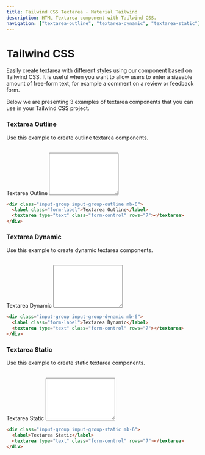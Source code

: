 ```yaml
---
title: Tailwind CSS Textarea - Material Tailwind
description: HTML Textarea component with Tailwind CSS.
navigation: ["textarea-outline", "textarea-dynamic", "textarea-static"]
---
```


# Tailwind CSS

Easily create textarea with different styles using our component based on Tailwind CSS. It is useful when you want to allow users to enter a sizeable amount of free-form text, for example a comment on a review or feedback form.

Below we are presenting 3 examples of textarea components that you can use in your Tailwind CSS project.
<br/>

### Textarea Outline 

Use this example to create outline textarea components.

<br />
<ComponentCard id="textarea-outline">
  <div className="input-group input-group-outline mb-6">
    <label className="form-label">Textarea Outline</label>
    <textarea type="text" className="form-control" rows="7"></textarea>
  </div>
</ComponentCard>

```html showLineNumbers
<div class="input-group input-group-outline mb-6">
  <label class="form-label">Textarea Outline</label>
  <textarea type="text" class="form-control" rows="7"></textarea>
</div>
```

### Textarea Dynamic 

Use this example to create dynamic textarea components.

<br />
<ComponentCard id="textarea-dynamic">
  <div className="input-group input-group-dynamic mb-6">
    <label className="form-label">Textarea Dynamic</label>
    <textarea type="text" className="form-control" rows="7"></textarea>
  </div>
</ComponentCard>

```html showLineNumbers
<div class="input-group input-group-dynamic mb-6">
  <label class="form-label">Textarea Dynamic</label>
  <textarea type="text" class="form-control" rows="7"></textarea>
</div>
```

### Textarea Static 

Use this example to create static textarea components.

<br />
<ComponentCard id="textarea-static">
  <div className="input-group input-group-static mb-6">
    <label>Textarea Static</label>
    <textarea type="text" className="form-control" rows="7"></textarea>
  </div>
</ComponentCard>

```html showLineNumbers
<div class="input-group input-group-static mb-6">
  <label>Textarea Static</label>
  <textarea type="text" class="form-control" rows="7"></textarea>
</div>
```
